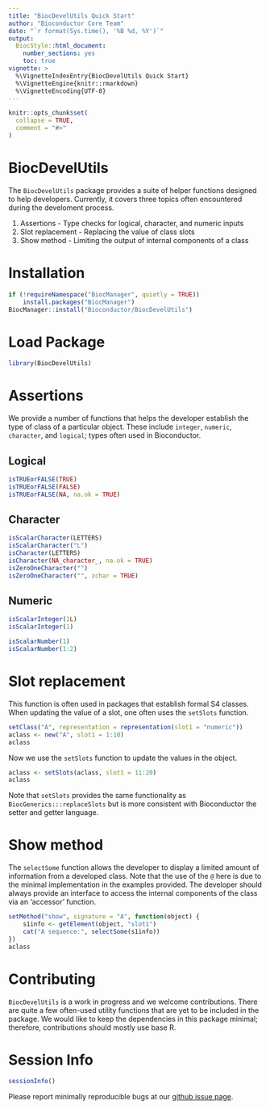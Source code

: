 ```yaml
---
title: "BiocDevelUtils Quick Start"
author: "Bioconductor Core Team"
date: "`r format(Sys.time(), '%B %d, %Y')`"
output:
  BiocStyle::html_document:
    number_sections: yes
    toc: true
vignette: >
  %\VignetteIndexEntry{BiocDevelUtils Quick Start}
  %\VignetteEngine{knitr::rmarkdown}
  %\VignetteEncoding{UTF-8}
---
```


```r
knitr::opts_chunk$set(
  collapse = TRUE,
  comment = "#>"
)
```

# BiocDevelUtils

The `BiocDevelUtils` package provides a suite of helper functions designed to
help developers. Currently, it covers three topics often encountered during
the develoment process.

1. Assertions - Type checks for logical, character, and numeric inputs
2. Slot replacement - Replacing the value of class slots
3. Show method - Limiting the output of internal components of a class

# Installation

```r
if (!requireNamespace("BiocManager", quietly = TRUE))
    install.packages("BiocManager")
BiocManager::install("Bioconductor/BiocDevelUtils")
```

# Load Package

```r
library(BiocDevelUtils)
```

# Assertions

We provide a number of functions that helps the developer establish the
type of class of a particular object. These include `integer`, `numeric`,
`character`, and `logical`; types often used in Bioconductor.

## Logical

```r
isTRUEorFALSE(TRUE)
isTRUEorFALSE(FALSE)
isTRUEorFALSE(NA, na.ok = TRUE)
```

## Character

```r
isScalarCharacter(LETTERS)
isScalarCharacter("L")
isCharacter(LETTERS)
isCharacter(NA_character_, na.ok = TRUE)
isZeroOneCharacter("")
isZeroOneCharacter("", zchar = TRUE)
```

## Numeric

```r
isScalarInteger(1L)
isScalarInteger(1)

isScalarNumber(1)
isScalarNumber(1:2)
```

# Slot replacement

This function is often used in packages that establish formal S4 classes.
When updating the value of a slot, one often uses the `setSlots` function.

```r
setClass("A", representation = representation(slot1 = "numeric"))
aclass <- new("A", slot1 = 1:10)
aclass
```

Now we use the `setSlots` function to update the values in the object.

```r
aclass <- setSlots(aclass, slot1 = 11:20)
aclass
```

Note that `setSlots` provides the same functionality as
`BiocGenerics:::replaceSlots` but is more consistent with Bioconductor the
setter and getter language.

# Show method

The `selectSome` function allows the developer to display a limited amount of
information from a developed class. Note that the use of the `@` here is due
to the minimal implementation in the examples provided. The developer should
always provide an interface to access the internal components of the class
via an 'accessor' function.

```r
setMethod("show", signature = "A", function(object) {
    s1info <- getElement(object, "slot1")
    cat("A sequence:", selectSome(s1info))
})
aclass
```

# Contributing

`BiocDevelUtils` is a work in progress and we welcome contributions. There
are quite a few often-used utility functions that are yet to be included in the
package. We would like to keep the dependencies in this package minimal;
therefore, contributions should mostly use base R.


# Session Info

```r
sessionInfo()
```

Please report minimally reproducible bugs at our [github issue page][].

[github issue page]: https://github.com/Bioconductor/BiocDevelUtils/issues

